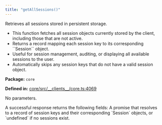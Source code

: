 ```yaml
---
title: "getAllSessions()"
---
```



<H3Bordered text="Overview" />

Retrieves all sessions stored in persistent storage.

<ul>
  <li>This function fetches all session objects currently stored by the client, including those that are not active.</li>
  <li>Returns a record mapping each session key to its corresponding ``Session`` object.</li>
  <li>Useful for session management, auditing, or displaying all available sessions to the user.</li>
  <li>Automatically skips any session keys that do not have a valid session object.</li>
</ul>

<p><strong>Package:</strong> <code>core</code></p>

<p><strong>Defined in:</strong> <a href="https://github.com/tkhq/sdk/blob/main/packages/core/src/__clients__/core.ts#L4069">core/src/__clients__/core.ts:4069</a></p>

<H3Bordered text="Parameters" />

<p>No parameters.</p>

<H3Bordered text="Response" />
A successful response returns the following fields:

<ResponseField name="returns" type="undefined | Record&lt;string, Session&gt;" required={true} >
  A promise that resolves to a record of session keys and their corresponding `Session` objects, or `undefined` if no sessions exist.
</ResponseField>
